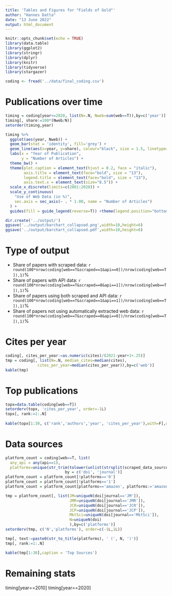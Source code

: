 ```yaml
---
title: 'Tables and Figures for "Fields of Gold"'
author: "Hannes Datta"
date: "13 June 2022"
output: html_document
---
```


```r
knitr::opts_chunk$set(echo = TRUE)
library(data.table)
library(ggplot2)
library(stringr)
library(dplyr)
library(knitr)
library(tidyverse)
library(stargazer)

coding <- fread('../data/final_coding.csv')

```


# Publications over time

```r

timing = coding[year<=2020, list(N=.N, Nweb=sum(web==T)),by=c('year')]
timing[, share:=100*(Nweb/N)]
setorder(timing,year)

timing %>%
  ggplot(aes(year, Nweb)) +
  geom_bar(stat = 'identity', fill='grey') +
  geom_line(aes(x=year, y=share), colour="black", size = 1.5, linetype=1) + 
  labs(x = "Year of Publication",
       y = "Number of Articles") +
  theme_bw() +
  theme(plot.caption = element_text(hjust = 0.2, face = "italic"),
        axis.title = element_text(face="bold", size = "13"),
        legend.title = element_text(face="bold", size = "13"),
        axis.text.x = element_text(size="8.5")) +
  scale_x_discrete(limits=c(2001:2020)) +  
  scale_y_continuous(
    "Use of Web Data (in %)",
    sec.axis = sec_axis(~ . * 1.00, name = "Number of Articles")
  ) + 
  guides(fill = guide_legend(reverse=T)) +theme(legend.position="bottom")

dir.create('../output/')
ggsave('../output/barchart_collapsed.png',width=10,height=6)
ggsave('../output/barchart_collapsed.pdf',width=10,height=6)

```

# Type of output

- Share of papers with scraped data: `r round(100*nrow(coding[web==T&scraped==1&api==0])/nrow(coding[web==T]),1)`%
- Share of papers with API data: `r round(100*nrow(coding[web==T&scraped==0&api==1])/nrow(coding[web==T]),1)`%
- Share of papers using both scraped and API data: `r round(100*nrow(coding[web==T&scraped==1&api==1])/nrow(coding[web==T]),1)`%
- Share of papers not using automatically extracted web data: `r round(100*nrow(coding[web==T&scraped==0&api==0])/nrow(coding[web==T]),1)`%

# Cites per year

```r
coding[, cites_per_year:=as.numeric(cites)/(2021-year+1+.25)]
tmp = coding[, list(N=.N, median_cites=median(cites),
              cites_per_year=median(cites_per_year)),by=c('web')]
kable(tmp)
```

# Top publications

```r
topx=data.table(coding[web==T])
setorderv(topx, 'cites_per_year', order=-1L)
topx[, rank:=1:.N]
     
kable(topx[1:30, c('rank','authors','year', 'cites_per_year'),with=F],digits=1, caption = "Top papers in Marketing using Web Data")

```

# Data sources
```r

platform_count = coding[web==T, list(
  any_api = any(api==1),
  platforms=unique(str_trim(tolower(unlist(strsplit(scraped_data_source,',')))))),
                          by = c('doi', 'journal')]
platform_count = platform_count[!platforms=='0']
platform_count = platform_count[!platforms=='1']
platform_count = platform_count[platforms=='amazon', platforms:='amazon.com']

tmp = platform_count[, list(JM=uniqueN(doi[journal=='JM']),
                            JMR=uniqueN(doi[journal=='JMR']),
                            JCR=uniqueN(doi[journal=='JCR']),
                            JCP=uniqueN(doi[journal=='JCP']),
                            MktSci=uniqueN(doi[journal=='MktSci']),
                            N=uniqueN(doi)
                            ),by=c('platforms')]
setorderv(tmp, c('N','platforms'), order=c(-1L,1L))

tmp[, text:=paste0(str_to_title(platforms), ' (', N, ')')]
tmp[, rank:=1:.N]

kable(tmp[1:30],caption = 'Top Sources')

```

# Remaining stats
timing[year==2010]
timing[year==2020]